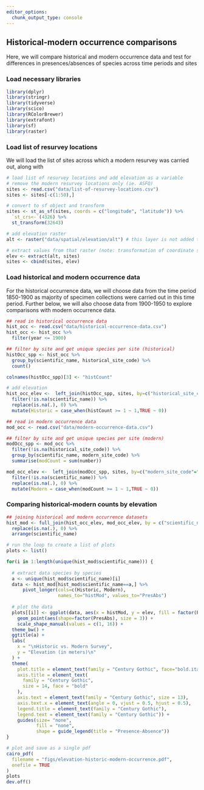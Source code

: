 ```yaml
---
editor_options: 
  chunk_output_type: console
---
```


## Historical-modern occurrence comparisons

Here, we will compare historical and modern occurrence data and test for differences in presences/absences of species across time periods and sites

### Load necessary libraries

```r
library(dplyr)
library(stringr)
library(tidyverse)
library(scico)
library(RColorBrewer)
library(extrafont)
library(sf)
library(raster)
```

### Load list of resurvey locations

We will load the list of sites across which a modern resurvey was carried out, along with

```r
# load list of resurvey locations and add elevation as a variable
# remove the modern resurvey locations only (ie. ASFQ)
sites <- read.csv("data/list-of-resurvey-locations.csv")
sites <- sites[-c(1:50),]

# convert to sf object and transform
sites <- st_as_sf(sites, coords = c("longitude", "latitude")) %>%
  `st_crs<-`(4326) %>%
  st_transform(32643)

# add elevation raster
alt <- raster("data/spatial/elevation/alt") # this layer is not added to github as a result of its large size and can be downloaded from SRTM (Farr et al. (2007))

# extract values from that raster (note: transformation of coordinate system)
elev <- extract(alt, sites)
sites <- cbind(sites, elev)
```

### Load historical and modern occurrence data

For the historical occurrence data, we will choose data from the time period 1850-1900 as majority of specimen collections were carried out in this time period. Further below, we will also choose data from 1900-1950 to explore comparisons with modern occurrence data.

```r
## read in historical occurrence data
hist_occ <- read.csv("data/historical-occurrence-data.csv")
hist_occ <- hist_occ %>%
  filter(year <= 1900)

## filter by site and get unique species per site (historical)
histOcc_spp <- hist_occ %>%
  group_by(scientific_name, historical_site_code) %>%
  count()

colnames(histOcc_spp)[3] <- "histCount"

# add elevation
hist_occ_elev <-  left_join(histOcc_spp, sites, by=c("historical_site_code"="historical_site_code")) %>%
  filter(!is.na(scientific_name)) %>%
  replace(is.na(.), 0) %>%
  mutate(Historic = case_when(histCount >= 1 ~ 1,TRUE ~ 0))

## read in modern occurrence data
mod_occ <- read.csv("data/modern-occurrence-data.csv")

## filter by site and get unique species per site (modern)
modOcc_spp <- mod_occ %>%
  filter(!is.na(historical_site_code)) %>%
  group_by(scientific_name, modern_site_code) %>%
  summarise(modCount = sum(number))

mod_occ_elev <-  left_join(modOcc_spp, sites, by=c("modern_site_code"="modern_site_code")) %>%
  filter(!is.na(scientific_name)) %>%
  replace(is.na(.), 0) %>%
  mutate(Modern = case_when(modCount >= 1 ~ 1,TRUE ~ 0))
```

### Comparing historical-modern counts by elevation

```r
## joining historical and modern occurrence datasets
hist_mod <- full_join(hist_occ_elev, mod_occ_elev, by = c("scientific_name","modern_site_code","historical_site_code","elev","site_name","geometry")) %>%
  replace(is.na(.), 0) %>%
  arrange(scientific_name)

# run the loop to create a list of plots
plots <- list()

for(i in 1:length(unique(hist_mod$scientific_name))) {
  
  # extract data species by species
  a <- unique(hist_mod$scientific_name)[i]
  data <- hist_mod[hist_mod$scientific_name==a,] %>%
      pivot_longer(cols=c(Historic, Modern), 
                   names_to="histMod", values_to="PresAbs") 
  
  # plot the data
  plots[[i]] <- ggplot(data, aes(x = histMod, y = elev, fill = factor(PresAbs))) +
    geom_point(aes(shape=factor(PresAbs), size = 3)) +
    scale_shape_manual(values = c(1, 16)) +
  theme_bw() +
  ggtitle(a) +
  labs(
    x = "\nHistoric vs. Modern Survey",
    y = "Elevation (in meters)\n"
  ) +
  theme(
    plot.title = element_text(family = "Century Gothic", face="bold.italic"),
    axis.title = element_text(
      family = "Century Gothic",
      size = 14, face = "bold"
    ),
    axis.text = element_text(family = "Century Gothic", size = 13),
    axis.text.x = element_text(angle = 0, vjust = 0.5, hjust = 0.5), 
    legend.title = element_text(family = "Century Gothic"),
    legend.text = element_text(family = "Century Gothic")) + 
    guides(size= "none",
           fill = "none",
           shape = guide_legend(title = "Presence-Absence"))
}

# plot and save as a single pdf
cairo_pdf(
  filename = "figs/elevation-historic-modern-occurrence.pdf",
  onefile = TRUE
)
plots
dev.off()
```
